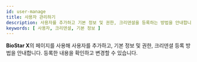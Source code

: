 ```yaml
---
id: user-manage
title: 사용자 관리하기
description: 사용자를 추가하고 기본 정보 및 권한, 크리덴셜을 등록하는 방법을 안내합니다.
keywords: [ 사용자, 크리덴셜, 기본 정보 ]
---
```


**BioStar X**의 <Cmd sid='common.header.user' /> 페이지를 사용해 사용자를 추가하고, 기본 정보 및 권한, 크리덴셜 등록 방법을 안내합니다. 등록한 내용을 확인하고 변경할 수 있습니다.

<DocCardList/>